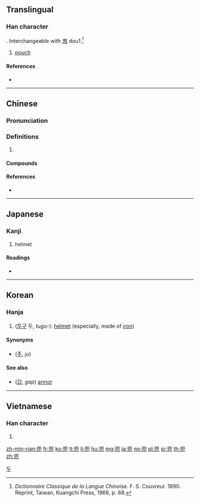 ==Translingual==

===Han character===
{{Han char|rn=10|rad=儿|as=09|sn=11|four=77217|canj=HVHU}}. Interchangeable with [[兠]] dou1.<ref>''Dictionnaire Classique de la Langue Chinoise''. F. S. Couvreur. 1890. Reprint, Taiwan, Kuangchi Press, 1966, p. 68.</ref>

# [[pouch]]

====References====
<references/>
* {{Han ref|kx=0125.200|dkj=01386|dj=0265.270|hdz=10273.160|uh=515C|ud=20828|bh=B0C2|bd=45250}}

----

==Chinese==
{{zh-forms}}

===Pronunciation===
{{zh-pron
|m=dōu
|c=dau1
|h=pfs=têu
|md=
|mn=tau
|w=
|mc=y
|oc=y
|cat=
}}

===Definitions===
{{zh-hanzi}}

# {{rfdef|lang=zh}}

====Compounds====
{{zh-der|兜捕|兜抄|兜底|兜底兒|兜兜|兜兜褲兒|兜兜嘴兒|兜肚|兜風|兜剿|兜攬|兜臉|兜圈子|兜儿|兜售|兜頭|兜頭蓋臉|兜銷|兜子}}

====References====
* {{thcwd|6941}}

----

==Japanese==

===Kanji===
{{ja-kanji|grade=|rs=儿09}}

# helmet

====Readings====
* {{ja-readings|goon=[[と]] (to), [[つ]] (tsu)|kanon=[[とう]] (tō)|kun=[[かぶと]] (kabuto)}}

----

==Korean==

===Hanja===
{{ko-hanja|hangeul=두|rv=du|mr=tu}}

# ([[투구]] 두, ''tugu-''): [[helmet]] (especially, made of [[iron]])

====Synonyms====
* {{l|ko|冑}} ([[주]], ''ju'')

====See also====
* {{l|ko|甲}} ([[갑]], ''gap'') [[armor]]

[[Category:Hanja readings|두]]

----

==Vietnamese==

===Han character===
{{vi-hantu|[[đâu]]|rs=儿09}}

# {{defn|lang=vi|sort=儿09}}

[[zh-min-nan:兜]]
[[fr:兜]]
[[ko:兜]]
[[lt:兜]]
[[li:兜]]
[[hu:兜]]
[[mg:兜]]
[[ja:兜]]
[[no:兜]]
[[pl:兜]]
[[sr:兜]]
[[th:兜]]
[[zh:兜]]